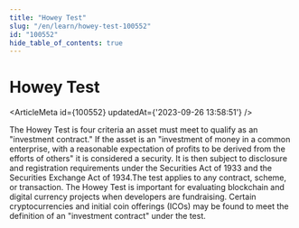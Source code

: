 ```yaml
---
title: "Howey Test"
slug: "/en/learn/howey-test-100552"
id: "100552"
hide_table_of_contents: true
---
```



# Howey Test

<ArticleMeta id={100552} updatedAt={'2023-09-26 13:58:51'} />
<div className='border-solid border-b border-t-0 my-4 border-[var(--ifm-color-gray-300)]' />

The Howey Test is four criteria an asset must meet to qualify as an "investment contract." If the asset is an "investment of money in a common enterprise, with a reasonable expectation of profits to be derived from the efforts of others" it is considered a security. It is then subject to disclosure and registration requirements under the Securities Act of 1933 and the Securities Exchange Act of 1934.The test applies to any contract, scheme, or transaction. The Howey Test is important for evaluating blockchain and digital currency projects when developers are fundraising. Certain cryptocurrencies and initial coin offerings (ICOs) may be found to meet the definition of an "investment contract" under the test.
